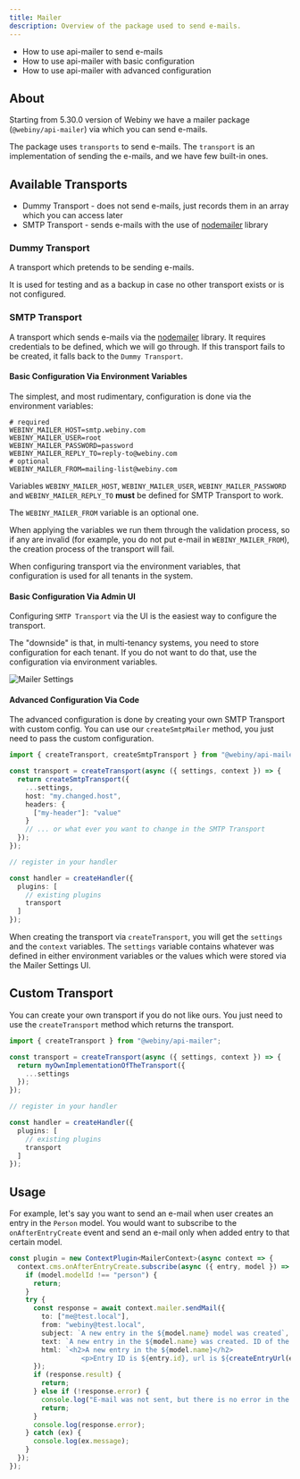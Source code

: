 ```yaml
---
title: Mailer
description: Overview of the package used to send e-mails.
---
```



<Alert type="success" title="What You’ll Learn">

- How to use api-mailer to send e-mails
- How to use api-mailer with basic configuration
- How to use api-mailer with advanced configuration

</Alert>

## About

Starting from 5.30.0 version of Webiny we have a mailer package (`@webiny/api-mailer`) via which you can send e-mails.

The package uses `transports` to send e-mails. The `transport` is an implementation of sending the e-mails, and we have few built-in ones.

## Available Transports

- Dummy Transport - does not send e-mails, just records them in an array which you can access later
- SMTP Transport - sends e-mails with the use of [nodemailer](https://github.com/nodemailer/nodemailer) library

### Dummy Transport

A transport which pretends to be sending e-mails.

It is used for testing and as a backup in case no other transport exists or is not configured.

### SMTP Transport

A transport which sends e-mails via the [nodemailer](https://github.com/nodemailer/nodemailer) library. It requires credentials to be defined, which we will go through.
If this transport fails to be created, it falls back to the `Dummy Transport`.

#### Basic Configuration Via Environment Variables

The simplest, and most rudimentary, configuration is done via the environment variables:

```dotenv
# required
WEBINY_MAILER_HOST=smtp.webiny.com
WEBINY_MAILER_USER=root
WEBINY_MAILER_PASSWORD=password
WEBINY_MAILER_REPLY_TO=reply-to@webiny.com
# optional
WEBINY_MAILER_FROM=mailing-list@webiny.com
```

Variables `WEBINY_MAILER_HOST`, `WEBINY_MAILER_USER`, `WEBINY_MAILER_PASSWORD` and `WEBINY_MAILER_REPLY_TO` **must** be defined for SMTP Transport to work.

The `WEBINY_MAILER_FROM` variable is an optional one.

When applying the variables we run them through the validation process, so if any are invalid (for example, you do not put e-mail in `WEBINY_MAILER_FROM`), the creation process of the transport will fail.

<Alert type="info">
  When configuring transport via the environment variables, that configuration is used for all
  tenants in the system.
</Alert>

#### Basic Configuration Via Admin UI

Configuring `SMTP Transport` via the UI is the easiest way to configure the transport.

The "downside" is that, in multi-tenancy systems, you need to store configuration for each tenant.
If you do not want to do that, use the configuration via environment variables.

![Mailer Settings](./assets/mailer-settings.png)

#### Advanced Configuration Via Code

The advanced configuration is done by creating your own SMTP Transport with custom config. You can use our `createSmtpMailer` method, you just need to pass the custom configuration.

```typescript
import { createTransport, createSmtpTransport } from "@webiny/api-mailer";

const transport = createTransport(async ({ settings, context }) => {
  return createSmtpTransport({
    ...settings,
    host: "my.changed.host",
    headers: {
      ["my-header"]: "value"
    }
    // ... or what ever you want to change in the SMTP Transport
  });
});

// register in your handler

const handler = createHandler({
  plugins: [
    // existing plugins
    transport
  ]
});
```

When creating the transport via `createTransport`, you will get the `settings` and the `context` variables. The `settings` variable contains whatever was defined in either environment variables or the values which were stored via the Mailer Settings UI.

## Custom Transport

You can create your own transport if you do not like ours. You just need to use the `createTransport` method which returns the transport.

```typescript
import { createTransport } from "@webiny/api-mailer";

const transport = createTransport(async ({ settings, context }) => {
  return myOwnImplementationOfTheTransport({
    ...settings
  });
});

// register in your handler

const handler = createHandler({
  plugins: [
    // existing plugins
    transport
  ]
});
```

## Usage

For example, let's say you want to send an e-mail when user creates an entry in the `Person` model.
You would want to subscribe to the `onAfterEntryCreate` event and send an e-mail only when added entry to that certain model.

```typescript
const plugin = new ContextPlugin<MailerContext>(async context => {
  context.cms.onAfterEntryCreate.subscribe(async ({ entry, model }) => {
    if (model.modelId !== "person") {
      return;
    }
    try {
      const response = await context.mailer.sendMail({
        to: ["me@test.local"],
        from: "webiny@test.local",
        subject: `A new entry in the ${model.name} model was created`,
        text: `A new entry in the ${model.name} was created. ID of the entry is ${entry.id}`,
        html: `<h2>A new entry in the ${model.name}</h2>
                  <p>Entry ID is ${entry.id}, url is ${createEntryUrl(entry)}</p>`
      });
      if (response.result) {
        return;
      } else if (!response.error) {
        console.log("E-mail was not sent, but there is no error in the response.");
        return;
      }
      console.log(response.error);
    } catch (ex) {
      console.log(ex.message);
    }
  });
});
```
